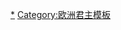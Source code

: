 {{Navbox
| name = 瑞典君主
| title = [[瑞典君主列表|<span style="color:#FFE440">瑞典君主</span>]]
| state = collapsed
| titlestyle = background: #27408B; color: #FFE440;
| image = [[File:Great coat of arms of Sweden.svg|100px|Sveriges stora riksvapen sedan 1905]]
| evenodd = on
| listclass = hlist

| groupstyle = text-align:center;line-height:1.1;
| liststyle = line-height:1.4;

| group1 = [[蒙索王朝]]<br />{{small|''(970年－1060年)''}}
| list1 = 
* [[胜利者埃里克]]
* [[奧洛夫·舍特康努格]]
* [[阿農德·雅各布]]
* [[厄蒙德·斯萊姆|老人厄蒙德]]

| group2 = [[斯滕克尔王朝]]<br />{{small|''(1060年－1130年)''}}
| list2 = 
* [[斯滕克爾]]
* ''[[埃里克七世 (瑞典)|埃里克·斯滕克尔松]]''
* [[哈爾斯滕]]
* ''[[阿德農·戈爾德斯克]]''
* ''[[紅色哈康]]''
* [[老英格]]
* ''[[布洛特-斯文]]''
* [[小英格]]
* [[菲里普 (瑞典)|菲利普]]和[[小英格]]
* ''[[拉格瓦爾德|小脑袋拉格瓦尔德]]''
* [[馬格努斯一世 (瑞典)|马格努斯·尼尔松]]

| group3 = [[斯渥克尔王朝]]和''[[埃里克王朝]]''<br />{{small|''(1130年－1250年)''}}
| list3 = 
* [[老斯渥克尔]]
* ''[[埃里克九世|圣埃里克]]''
* ''[[馬格努斯·亨里克松]] ''
* [[卡爾七世 (瑞典)|卡爾·斯渥克爾松]]
* ''[[克努特·埃里克松]]''
* [[科爾·斯渥克爾松|科爾]]和[[布里斯萊夫·斯渥克爾松]]
* [[小斯渥克尔松·卡尔松]]
* ''[[埃里克·克努特松]]''
* [[約翰一世 (瑞典)|約翰·斯渥克爾松]]
* ''[[埃里克·埃里克松|不善言和瘸子埃里克·埃里克松]]''
* ''[[克努特二世 (瑞典)|克努特·隆格]]''
* ''[[埃里克·埃里克松|不善言和瘸子埃里克·埃里克松]]''

| group4 = [[福尔孔王朝|比耶博王朝]]<br />{{small|''(1229年－1234年、<br>1248年/1250年－1318年、<br>1319年－1364年)''}}
| list4 = 
* ''[[比爾耶爾·馬格努松]]''
* [[瓦爾德瑪·比耶松]]
* [[馬格努斯·拉杜洛斯]]
* [[比爾耶爾·馬格努松]]
* ''[[馬茨·克蒂爾蒙德松]]''
* [[马格努斯七世|马格努斯·埃里克松]]
* [[埃里克十二世|埃里克·马格努松]]
* [[哈康六世|哈康·马格努斯]]

| group5 = [[梅克伦堡王朝]]<br />{{small|''(1364年－1389年)''}}
| list5 = 
* [[阿爾伯特 (瑞典國王)|梅克伦堡的阿尔贝莱克特]]

| group6 = [[卡尔马联盟]]<br />{{small|''斜体'' 表示摄政王}}<br>{{small|''(1389年－1523年)''}}
| list6 = 
* [[玛格丽特一世|玛格丽特女王]]
* [[波美拉尼亚的埃里克]]
* ''[[恩厄爾布雷克特·恩厄爾布雷克特松]]''
* [[波美拉尼亚的埃里克]]
* ''[[恩厄爾布雷克特·恩厄爾布雷克特松]]''
* [[波美拉尼亚的埃里克]]
* ''[[卡尔·克努特松 (邦代)|卡尔·克努特松]]''
* [[克里斯托弗三世|巴伐利亚的克里斯托弗]]
* ''[[本特·揚森|本格特·延松]]和[[尼爾斯·揚森|尼尔斯·延松]]''
* [[卡尔·克努特松 (邦代)|卡尔·克努特松]]
* ''[[小约恩斯·本特松]]和[[埃里克·阿克塞尔松]]''
* [[克里斯蒂安一世]]
* [[卡尔·克努特松 (邦代)|卡尔·克努特松]]
* ''[[凯蒂尔·卡尔松]]''
* ''[[小约恩斯·本特松]]''
* ''[[埃里克·阿克塞爾松]]''
* [[卡尔·克努特松 (邦代)|卡尔·克努特松]]
* ''[[老斯頓·斯圖雷]]''
* [[漢斯 (丹麥)|汉斯]]
* ''[[老斯顿·斯图雷]]''
* ''[[斯萬特·尼爾松]]''
* ''[[埃里克·特罗勒]]''
* ''[[小斯滕·斯图雷]]''
* [[克里斯蒂安二世]]
* ''[[古斯塔夫·瓦萨]]''

| group7 = [[瓦萨王朝]]<br />{{small|''(1523年－1654年)''}}
| list7 = 
* [[古斯塔夫·瓦萨]]
* [[埃里克十四世]]
* [[约翰三世 (瑞典)|约翰三世]]
* [[齐格蒙特三世|西吉斯蒙德]]
* [[卡尔九世]]
* [[古斯塔夫二世·阿道夫]]
* [[克里斯蒂娜女王|克里斯蒂娜]]

| group8 = [[普法尔茨王朝|维特尔斯巴赫王朝]]<br />{{small|''(1654年－1720年)''}}
| list8 = 
* [[卡爾十世·古斯塔夫]]
* [[卡尔十一世]]
* [[卡爾十二世]]
* [[乌尔丽卡·埃利诺拉]]

| group9 = [[黑森王朝]]<br />{{small|''(1720年－1751年)''}}
| list9 = 
* [[弗雷德里克一世 (瑞典)|弗雷德里克]]

| group10 = [[霍爾斯坦-戈托普王朝瑞典分支|荷尔斯泰因-戈托普王朝]]<br />{{small|''(1751年－1818年)''}}
| list10 = 
* [[阿道夫·弗雷德里克]]
* [[古斯塔夫三世]]
* [[古斯塔夫四世·阿道夫]]
* [[卡爾十三世]]

| group11 = [[瑞典-挪威联盟]]{{small|''(1814年－1905年)''}}
| list11  =
* [[卡爾十三世]]
* [[卡尔十四世·约翰]]
* [[奥斯卡一世]]
* [[卡爾十五世]]
* [[奧斯卡二世]]

| group12 = [[贝尔纳多特王朝]]<br />{{small|''(1818年－至今)''}}
| list12 = 
* [[古斯塔夫五世]]
* [[古斯塔夫六世·阿道夫]]
* [[卡尔十六世·古斯塔夫]]

}}<noinclude>
[[Category:瑞典君主|*]]
[[Category:欧洲君主模板]]
</noinclude>